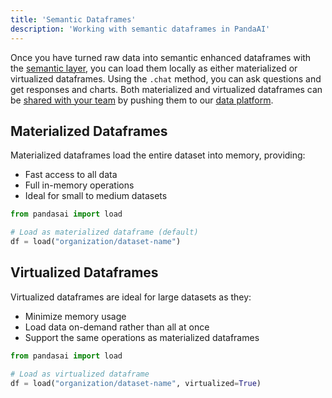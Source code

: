 ```yaml
---
title: 'Semantic Dataframes'
description: 'Working with semantic dataframes in PandaAI'
---
```


Once you have turned raw data into semantic enhanced dataframes with the [semantic layer](/semantic-layer), you can load them locally as either materialized or virtualized dataframes. 
Using the `.chat` method, you can ask questions and get responses and charts. 
Both materialized and virtualized dataframes can be [shared with your team](/share-dataframes) by pushing them to our [data platform](/ai-dashboards).

## Materialized Dataframes

Materialized dataframes load the entire dataset into memory, providing:
- Fast access to all data
- Full in-memory operations
- Ideal for small to medium datasets

```python
from pandasai import load

# Load as materialized dataframe (default)
df = load("organization/dataset-name")
```

## Virtualized Dataframes

Virtualized dataframes are ideal for large datasets as they:
- Minimize memory usage
- Load data on-demand rather than all at once
- Support the same operations as materialized dataframes

```python
from pandasai import load

# Load as virtualized dataframe
df = load("organization/dataset-name", virtualized=True)